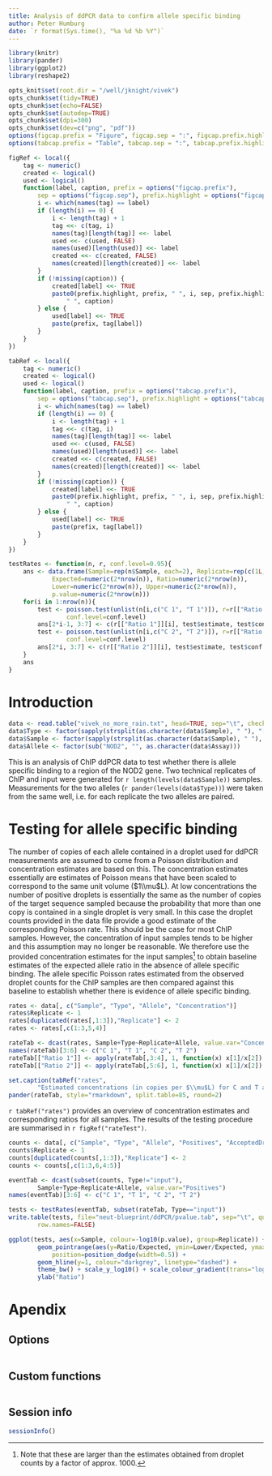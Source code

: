 ```yaml
---
title: Analysis of ddPCR data to confirm allele specific binding
author: Peter Humburg
date: `r format(Sys.time(), "%a %d %b %Y")`
---
```


```r
library(knitr)
library(pander)
library(ggplot2)
library(reshape2)

opts_knit$set(root.dir = "/well/jknight/vivek")
opts_chunk$set(tidy=TRUE)
opts_chunk$set(echo=FALSE)
opts_chunk$set(autodep=TRUE)
opts_chunk$set(dpi=300)
opts_chunk$set(dev=c("png", "pdf"))
options(figcap.prefix = "Figure", figcap.sep = ":", figcap.prefix.highlight = "**")
options(tabcap.prefix = "Table", tabcap.sep = ":", tabcap.prefix.highlight = "**")
```

```r
figRef <- local({
    tag <- numeric()
    created <- logical()
    used <- logical()
    function(label, caption, prefix = options("figcap.prefix"), 
        sep = options("figcap.sep"), prefix.highlight = options("figcap.prefix.highlight")) {
        i <- which(names(tag) == label)
        if (length(i) == 0) {
            i <- length(tag) + 1
            tag <<- c(tag, i)
            names(tag)[length(tag)] <<- label
            used <<- c(used, FALSE)
            names(used)[length(used)] <<- label
            created <<- c(created, FALSE)
            names(created)[length(created)] <<- label
        }
        if (!missing(caption)) {
            created[label] <<- TRUE
            paste0(prefix.highlight, prefix, " ", i, sep, prefix.highlight, 
                " ", caption)
        } else {
            used[label] <<- TRUE
            paste(prefix, tag[label])
        }
    }
})

tabRef <- local({
    tag <- numeric()
    created <- logical()
    used <- logical()
    function(label, caption, prefix = options("tabcap.prefix"), 
        sep = options("tabcap.sep"), prefix.highlight = options("tabcap.prefix.highlight")) {
        i <- which(names(tag) == label)
        if (length(i) == 0) {
            i <- length(tag) + 1
            tag <<- c(tag, i)
            names(tag)[length(tag)] <<- label
            used <<- c(used, FALSE)
            names(used)[length(used)] <<- label
            created <<- c(created, FALSE)
            names(created)[length(created)] <<- label
        }
        if (!missing(caption)) {
            created[label] <<- TRUE
            paste0(prefix.highlight, prefix, " ", i, sep, prefix.highlight, 
                " ", caption)
        } else {
            used[label] <<- TRUE
            paste(prefix, tag[label])
        }
    }
})

testRates <- function(n, r, conf.level=0.95){
	ans <- data.frame(Sample=rep(n$Sample, each=2), Replicate=rep(c(1L, 2L), nrow(n)),
			Expected=numeric(2*nrow(n)), Ratio=numeric(2*nrow(n)), 
			Lower=numeric(2*nrow(n)), Upper=numeric(2*nrow(n)),
			p.value=numeric(2*nrow(n)))
	for(i in 1:nrow(n)){
		test <- poisson.test(unlist(n[i,c("C 1", "T 1")]), r=r[["Ratio 1"]][i], 
				conf.level=conf.level)
		ans[2*i-1, 3:7] <- c(r[["Ratio 1"]][i], test$estimate, test$conf.int, test$p.value)
		test <- poisson.test(unlist(n[i,c("C 2", "T 2")]), r=r[["Ratio 2"]][i],
				conf.level=conf.level)
		ans[2*i, 3:7] <- c(r[["Ratio 2"]][i], test$estimate, test$conf.int, test$p.value)
	}
	ans
}
```

# Introduction

```r
data <- read.table("vivek_no_more_rain.txt", head=TRUE, sep="\t", check.names=FALSE)
data$Type <- factor(sapply(strsplit(as.character(data$Sample), " "), "[[", 1))
data$Sample <- factor(sapply(strsplit(as.character(data$Sample), " "), "[[", 2))
data$Allele <- factor(sub("NOD2", "", as.character(data$Assay)))
```
This is an analysis of ChIP ddPCR data to test whether there is allele specific binding 
to a region of the NOD2 gene. Two technical replicates of ChIP and input were generated
for `r length(levels(data$Sample))` samples. Measurements for the two 
alleles (`r pander(levels(data$Type))`) were taken from the same well, i.e. for each
replicate the two alleles are paired.

# Testing for allele specific binding
The number of copies of each allele contained in a droplet used for ddPCR measurements 
are assumed to come from a Poisson distribution and concentration estimates are based on this. 
The concentration estimates essentially are estimates of Poisson means that have been scaled 
to correspond to the same unit volume ($1\\mu$L). At low concentrations the number
of positive droplets is essentially the same as the number of copies of the target
sequence sampled because the probability that more than one copy is contained in a
single droplet is very small. In this case the droplet counts provided in the data file
provide a good estimate of the corresponding Poisson rate. This should be the case for
most ChIP samples. However, the concentration of input samples tends to be higher and this
assumption may no longer be reasonable. We therefore use the provided concentration
estimates for the input samples^[Note that these are larger than the estimates obtained from
droplet counts by a factor of approx. 1000.] to obtain baseline estimates of the expected
allele ratio in the absence of allele specific binding. The allele specific Poisson rates 
estimated from the observed droplet counts for the ChIP samples are then compared 
against this baseline to establish whether there is evidence of allele specific binding.  

```r
rates <- data[, c("Sample", "Type", "Allele", "Concentration")]
rates$Replicate <- 1
rates[duplicated(rates[,1:3]),"Replicate"] <- 2
rates <- rates[,c(1:3,5,4)]
```

```r
rateTab <- dcast(rates, Sample+Type~Replicate+Allele, value.var="Concentration")
names(rateTab)[3:6] <- c("C 1", "T 1", "C 2", "T 2")
rateTab[["Ratio 1"]] <- apply(rateTab[,3:4], 1, function(x) x[1]/x[2])
rateTab[["Ratio 2"]] <- apply(rateTab[,5:6], 1, function(x) x[1]/x[2])

set.caption(tabRef("rates", 
		"Estimated concentrations (in copies per $\\mu$L) for C and T alleles in ChIP and input together with the corresponding ratios."))
pander(rateTab, style="rmarkdown", split.table=85, round=2)
```

`r tabRef("rates")` provides an overview of concentration estimates and corresponding
ratios for all samples. The results of the testing procedure are summarised in
`r figRef("rateTest")`.

```r
counts <- data[, c("Sample", "Type", "Allele", "Positives", "AcceptedDroplets")]
counts$Replicate <- 1
counts[duplicated(counts[,1:3]),"Replicate"] <- 2
counts <- counts[,c(1:3,6,4:5)]
```

```r
eventTab <- dcast(subset(counts, Type!="input"), 
		Sample+Type~Replicate+Allele, value.var="Positives")
names(eventTab)[3:6] <- c("C 1", "T 1", "C 2", "T 2")
```

```r
tests <- testRates(eventTab, subset(rateTab, Type=="input"))
write.table(tests, file="neut-blueprint/ddPCR/pvalue.tab", sep="\t", quote=FALSE, 
        row.names=FALSE)
```

```r
ggplot(tests, aes(x=Sample, colour=-log10(p.value), group=Replicate)) + 
		geom_pointrange(aes(y=Ratio/Expected, ymin=Lower/Expected, ymax=Upper/Expected), 
			position=position_dodge(width=0.5)) + 
		geom_hline(y=1, colour="darkgrey", linetype="dashed") + 
		theme_bw() + scale_y_log10() + scale_colour_gradient(trans="log") +
		ylab("Ratio")
```

# Apendix {-}
## Options

```r
```

## Custom functions

```r
```

## Session info

```r
sessionInfo()
```
